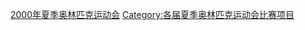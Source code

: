 {{Commonscat|2000 Summer Olympics events}}

[[Category:2000年夏季奥林匹克运动会|]]
[[Category:各届夏季奥林匹克运动会比赛项目|Category:各届夏季奥林匹克运动会比赛项目]]
